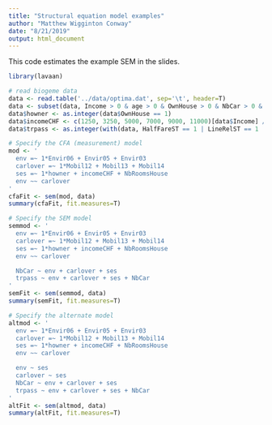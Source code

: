 ```yaml
---
title: "Structural equation model examples"
author: "Matthew Wigginton Conway"
date: "8/21/2019"
output: html_document
---
```


This code estimates the example SEM in the slides.

```r
library(lavaan)
```

```r
# read biogeme data
data <- read.table('../data/optima.dat', sep='\t', header=T)
data <- subset(data, Income > 0 & age > 0 & OwnHouse > 0 & NbCar > 0 & Envir03 > 0 & Envir05 > 0 & Envir06 > 0 & Mobil12 > 0 & Mobil14 > 0 & Mobil13 > 0 & NbRoomsHouse > 0)
data$howner <- as.integer(data$OwnHouse == 1)
data$incomeCHF <- c(1250, 3250, 5000, 7000, 9000, 11000)[data$Income] / 1000
data$trpass <- as.integer(with(data, HalfFareST == 1 | LineRelST == 1 | GenAbST == 1 | AreaRelST == 1 | OtherST == 1))
```

```r
# Specify the CFA (measurement) model
mod <- '
  env =~ 1*Envir06 + Envir05 + Envir03
  carlover =~ 1*Mobil12 + Mobil13 + Mobil14
  ses =~ 1*howner + incomeCHF + NbRoomsHouse
  env ~~ carlover
'
cfaFit <- sem(mod, data)
summary(cfaFit, fit.measures=T)
```

```r
# Specify the SEM model
semmod <- '
  env =~ 1*Envir06 + Envir05 + Envir03
  carlover =~ 1*Mobil12 + Mobil13 + Mobil14
  ses =~ 1*howner + incomeCHF + NbRoomsHouse
  env ~~ carlover

  NbCar ~ env + carlover + ses
  trpass ~ env + carlover + ses + NbCar
'
semFit <- sem(semmod, data)
summary(semFit, fit.measures=T)
```

```r
# Specify the alternate model
altmod <- '
  env =~ 1*Envir06 + Envir05 + Envir03
  carlover =~ 1*Mobil12 + Mobil13 + Mobil14
  ses =~ 1*howner + incomeCHF + NbRoomsHouse
  env ~~ carlover

  env ~ ses
  carlover ~ ses
  NbCar ~ env + carlover + ses
  trpass ~ env + carlover + ses + NbCar
'
altFit <- sem(altmod, data)
summary(altFit, fit.measures=T)
```